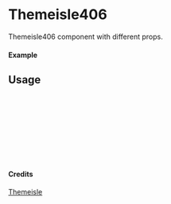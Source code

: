 
<Meta of={Themeisle406} title="Themeisle/Themeisle406" />

# Themeisle406

Themeisle406 component with different props.

#### Example

<Canvas of={Themeisle406.Primary} />

## Usage

```ts
import { Themeisle406 } from "yadl-ui";

const Example = () => {
  return (
      <Themeisle406 />
  );
};

export default Example;
```

#### Credits
[Themeisle](https://themeisle.com/illustrations/)
